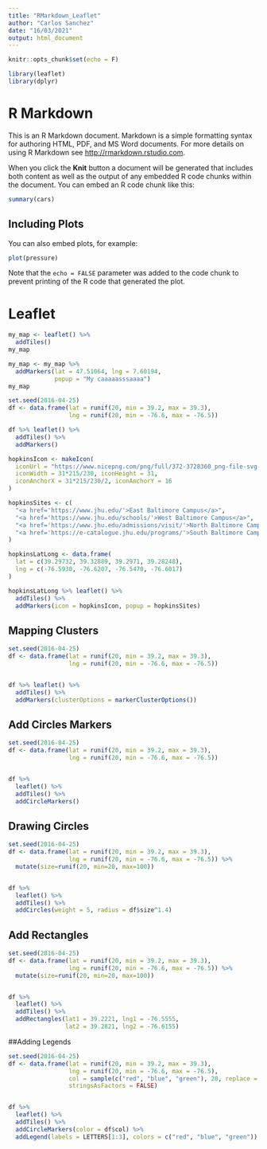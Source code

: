 ```yaml
---
title: "RMarkdown_Leaflet"
author: "Carlos Sanchez"
date: "16/03/2021"
output: html_document
---
```


```r
knitr::opts_chunk$set(echo = F)
```

```r
library(leaflet)
library(dplyr)
```

# R Markdown

This is an R Markdown document. Markdown is a simple formatting syntax for authoring HTML, PDF, and MS Word documents. For more details on using R Markdown see <http://rmarkdown.rstudio.com>.

When you click the **Knit** button a document will be generated that includes both content as well as the output of any embedded R code chunks within the document. You can embed an R code chunk like this:

```r
summary(cars)
```

## Including Plots

You can also embed plots, for example:

```r
plot(pressure)
```

Note that the `echo = FALSE` parameter was added to the code chunk to prevent printing of the R code that generated the plot.

# Leaflet


```r
my_map <- leaflet() %>% 
  addTiles()
my_map
```


```r
my_map <- my_map %>%
  addMarkers(lat = 47.51064, lng = 7.60194,
             popup = "My caaaaasssaaaa")
my_map
```


```r
set.seed(2016-04-25)
df <- data.frame(lat = runif(20, min = 39.2, max = 39.3),
                 lng = runif(20, min = -76.6, max = -76.5))

df %>% leaflet() %>% 
  addTiles() %>% 
  addMarkers()
```


```r
hopkinsIcon <- makeIcon(
  iconUrl = "https://www.nicepng.com/png/full/372-3728360_png-file-svg-dibujos-de-la-energia-quimica.png",
  iconWidth = 31*215/230, iconHeight = 31,
  iconAnchorX = 31*215/230/2, iconAnchorY = 16
)

hopkinsSites <- c(
  "<a href='https://www.jhu.edu/'>East Baltimore Campus</a>",
  "<a href='https://www.jhu.edu/schools/'>West Baltimore Campus</a>",
  "<a href='https://www.jhu.edu/admissions/visit/'>North Baltimore Campus</a>",
  "<a href='https://e-catalogue.jhu.edu/programs/'>South Baltimore Campus</a>"
)

hopkinsLatLong <- data.frame(
  lat = c(39.29732, 39.32889, 39.2971, 39.28248),
  lng = c(-76.5930, -76.6207, -76.5470, -76.6017)
)

hopkinsLatLong %>% leaflet() %>% 
  addTiles() %>% 
  addMarkers(icon = hopkinsIcon, popup = hopkinsSites)
```


## Mapping Clusters

```r
set.seed(2016-04-25)
df <- data.frame(lat = runif(20, min = 39.2, max = 39.3),
                 lng = runif(20, min = -76.6, max = -76.5))


df %>% leaflet() %>% 
  addTiles() %>% 
  addMarkers(clusterOptions = markerClusterOptions())
```


## Add Circles Markers

```r
set.seed(2016-04-25)
df <- data.frame(lat = runif(20, min = 39.2, max = 39.3),
                 lng = runif(20, min = -76.6, max = -76.5))


df %>% 
  leaflet() %>% 
  addTiles() %>% 
  addCircleMarkers()
```



## Drawing Circles

```r
set.seed(2016-04-25)
df <- data.frame(lat = runif(20, min = 39.2, max = 39.3),
                 lng = runif(20, min = -76.6, max = -76.5)) %>% 
  mutate(size=runif(20, min=20, max=100))


df %>% 
  leaflet() %>% 
  addTiles() %>% 
  addCircles(weight = 5, radius = df$size^1.4)
```

## Add Rectangles

```r
set.seed(2016-04-25)
df <- data.frame(lat = runif(20, min = 39.2, max = 39.3),
                 lng = runif(20, min = -76.6, max = -76.5)) %>% 
  mutate(size=runif(20, min=20, max=100))


df %>% 
  leaflet() %>% 
  addTiles() %>% 
  addRectangles(lat1 = 39.2221, lng1 = -76.5555,
                lat2 = 39.2821, lng2 = -76.6155)
```


##Adding Legends

```r
set.seed(2016-04-25)
df <- data.frame(lat = runif(20, min = 39.2, max = 39.3),
                 lng = runif(20, min = -76.6, max = -76.5),
                 col = sample(c("red", "blue", "green"), 20, replace = TRUE),
                 stringsAsFactors = FALSE) 


df %>% 
  leaflet() %>% 
  addTiles() %>% 
  addCircleMarkers(color = df$col) %>% 
  addLegend(labels = LETTERS[1:3], colors = c("red", "blue", "green"))
```


```r

```


```r

```


```r

```


























